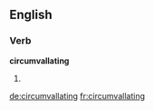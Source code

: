 
==English==

===Verb===
'''circumvallating'''

# {{present participle of|[[circumvallate]]}}

[[de:circumvallating]]
[[fr:circumvallating]]